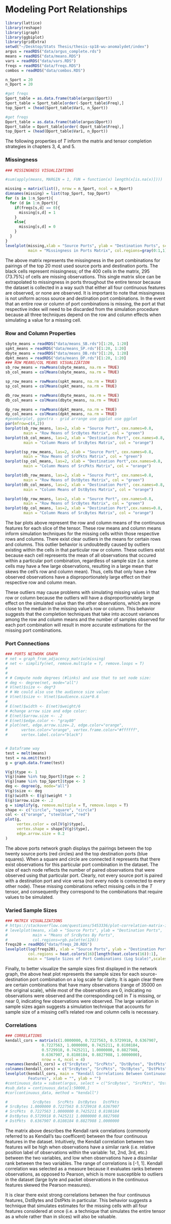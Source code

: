 # Modeling Port Relationships 

```r
library(lattice)
library(reshape)
library(igraph)
library(ggbiplot)
library(gridExtra)
setwd("~/Desktop/Stats Thesis/thesis-sp18-wu-anomalydet/index")
argus = readRDS("data/argus_complete.rds")
means = readRDS("data/means.RDS")
vars = readRDS("data/vars.RDS")
freqs = readRDS("data/freqs.RDS")
combos = readRDS("data/combos.RDS")

n_Sport = 20
n_Dport = 20

#get freqs
Sport_table = as.data.frame(table(argus$Sport))
Sport_table = Sport_table[order(-Sport_table$Freq),]
top_Sport = (head(Sport_table$Var1, n_Sport))

#get freqs
Dport_table = as.data.frame(table(argus$Dport))
Dport_table = Dport_table[order(-Dport_table$Freq),]
top_Dport = (head(Dport_table$Var1, n_Dport))
```

The following properties of $T$ inform the matrix and tensor completion strategies in chapters 3, 4, and 5.

### Missingness
```r
### MISSINGNESS VISUALIZATIONS

#sum(apply(means, MARGIN = 1, FUN = function(x) length(x[is.na(x)])))

missing = matrix(list(), nrow = n_Sport, ncol = n_Dport)
dimnames(missing) = list(top_Sport, top_Dport)
for (s in 1:n_Sport){
  for (d in 1:n_Dport){
    if(freqs[s,d] == 0){
      missing[s,d] = 1
    }
    else{
      missing[s,d] = 0
    }
  }
}
levelplot(missing,xlab = "Source Ports", ylab = "Destination Ports", scales=list(x=list(rot=90)),
          main = "Missingness in Ports Matrix", col.regions=gray(0:1,1),cuts=1)
```

The above matrix represents the missingness in the port combinations for pairings of the top 20 most used source ports and destination ports. The black cells represent missingness; of the 400 cells in the matrix, 295 (73.75%) of cells are missing observations. This single matrix slice can be extrapolated to missingness in ports throughout the entire tensor because the dataset is collected in a way such that either all four continuous features are observed, or none are observed. It is important to note that missingness is not uniform across source and destination port combinations. In the event that an entire row or column of port combinations is missing, the port at that respective index will need to be discarded from the simulation procedure because all three techniques depend on the row and column effects when simulating a value for a missing cell. 

### Row and Column Properties

```r
sbyte_means = readRDS("data/means_SB.rds")[1:20, 1:20]
spkt_means = readRDS("data/means_SP.rds")[1:20, 1:20]
dbyte_means = readRDS("data/means_DB.rds")[1:20, 1:20]
dpkt_means = readRDS("data/means_DP.rds")[1:20, 1:20]
### ROW MEANS/COL MEANS VISUALIZATION
sb_row_means = rowMeans(sbyte_means, na.rm = TRUE)
sb_col_means = colMeans(sbyte_means, na.rm = TRUE)

sp_row_means = rowMeans(spkt_means, na.rm = TRUE)
sp_col_means = colMeans(spkt_means, na.rm = TRUE)

db_row_means = rowMeans(dbyte_means, na.rm = TRUE)
db_col_means = colMeans(dbyte_means, na.rm = TRUE)

dp_row_means = rowMeans(dpkt_means, na.rm = TRUE)
dp_col_means = colMeans(dpkt_means, na.rm = TRUE)
#geombarplot, ggextra - grid arrange use ggplot use ggplot
par(mfrow=c(4,2))
barplot(sb_row_means, las=2, xlab = "Source Port", cex.names=0.8,
        main = "Row Means of SrcBytes Matrix", col = "green")
barplot(sb_col_means, las=2, xlab = "Destination Port", cex.names=0.8,
        main = "Column Means of SrcBytes Matrix", col = "orange")

barplot(sp_row_means, las=2, xlab = "Source Port", cex.names=0.8,
        main = "Row Means of SrcPkts Matrix", col = "green")
barplot(sp_col_means, las=2, xlab = "Destination Port",cex.names=0.8,
        main = "Column Means of SrcPkts Matrix", col = "orange")

barplot(db_row_means, las=2, xlab = "Source Port", cex.names=0.8,
        main = "Row Means of DstBytes Matrix", col = "green")
barplot(db_col_means, las=2, xlab = "Destination Port", cex.names=0.8,
        main = "Column Means of DstBytes Matrix", col = "orange")

barplot(dp_row_means, las=2, xlab = "Source Port", cex.names=0.8,
        main = "Row Means of SrcBytes Matrix", col = "green")
barplot(dp_col_means, las=2, xlab = "Destination Port",cex.names=0.8,
        main = "Column Means of SrcBytes Matrix", col = "orange")

```

The bar plots above represent the row and column means of the continuous features for each slice of the tensor. These row means and column means inform simulation techniques for the missing cells within those respective rows and columns. There exist clear outliers in the means for certain rows and columns. This outlier behavior is undoubtedly caused by outliers existing within the cells in that particular row or column. These outliers exist because each cell represents the mean of all observations that occured within a particular port combination, regardless of sample size (i.e. some cells may have a few large observations, resulting in a large mean that skews the cell's row and column mean). Thus, cells that only have a few observed observations have a disproportionately large effect on their respective row and column mean.

These outliers may cause problems with simulating missing values in that row or column because the outliers will have a disproportionately large effect on the simulated value than the other observations, which are more close to the median in the missing value's row or column.  This behavior suggests that the completion techniques that take into account variances among the row and column means and the number of samples observed for each port combination will result in more accurate estimations for the missing port combinations.

### Port Connections

```r
### PORTS NETWORK GRAPH
# net = graph_from_adjacency_matrix(missing)
# net <- simplify(net, remove.multiple = T, remove.loops = T) 
# 
# 
# # Compute node degrees (#links) and use that to set node size:
# deg <- degree(net, mode="all")
# V(net)$size <- deg*3
# # We could also use the audience size value:
# V(net)$size <- V(net)$audience.size*0.6
# 
# E(net)$width <- E(net)$weight/6
# #change arrow size and edge color:
# E(net)$arrow.size <- .2
# E(net)$edge.color <- "gray80"
# plot(net, edge.arrow.size=.2, edge.color="orange",
#      vertex.color="orange", vertex.frame.color="#ffffff",
#      vertex.label.color="black") 


# Dataframe way
test = melt(means)
test = na.omit(test)
g = graph.data.frame(test)

V(g)$type <- 1
V(g)[name %in% top_Dport]$type <- 2
V(g)[name %in% top_Sport]$type <- 3
deg <- degree(g, mode="all")
V(g)$size <- deg
E(g)$width <- E(g)$weight * 3
E(g)$arrow.size <- .2
g = simplify(g, remove.multiple = T, remove.loops = T) 
shape <- c("circle", "square", "circle")
col <- c("orange", "steelblue","red")
plot(g,
     vertex.color = col[V(g)$type],
     vertex.shape = shape[V(g)$type],
     edge.arrow.size = 0.2
)
```

The above ports network graph displays the pairings between the top twenty source ports (red circles) and the top destination ports (blue squares). When a square and circle are connected it represents that there exist observations for this particular port combination in the dataset. The size of each node reflects the number of paired observations that were observed using that particular port. Clearly, not every source port is paired with a destination port and vice versa (not every node is connected to every other node). These missing combinations reflect missing cells in the $T$ tensor, and consequently they correspond to the combinations that require values to be simulated. 

### Varied Sample Sizes

```r
### MATRIX VISUALIZATIONS
# https://stackoverflow.com/questions/5453336/plot-correlation-matrix-into-a-graph
# levelplot(means, xlab = "Source Ports", ylab = "Destination Ports", 
#           main = "Means of SrcBytes By Ports", 
#           col.regions=rgb.palette(120))
freqs20 = readRDS("data/freqs_20.RDS")
levelplot(log(freqs20), xlab = "Source Ports", ylab = "Destination Ports",  
          col.regions = heat.colors(16)[length(heat.colors(16)):1],
          main = "Sample Sizes of Port Combinations (Log Scale)",scales=list(x=list(rot=90)))
```

Finally, to better visualize the sample sizes first displayed in the network graph, the above heat plot represents the sample sizes for each source-destination port combination on a log scale for clarity. It is again clear there are certain combinations that have many observations (range of 35000 on the original scale), while most of the observations are 0, indicating no observations were observed and the corresponding cell in $T$ is missing, or near 0, indicating few observations were observed. The large variation in sample sizes again suggests a simulation technique that accounts for sample size of a missing cell's related row and column cells is necessary.

### Correlations
```r
### CORRELATIONS
kendall_cors = matrix(c(1.0000000, 0.7227563, 0.5729918, 0.6367907,
                0.7227563, 1.0000000, 0.7425211, 0.8108184,
                0.5729918, 0.7425211, 1.0000000, 0.8827988,
                0.6367907, 0.8108184, 0.8827988, 1.0000000),
                nrow = 4, ncol = 4)
rownames(kendall_cors) = c("SrcBytes", "SrcPkts", "DstBytes", "DstPkts")
colnames(kendall_cors) = c("SrcBytes", "SrcPkts", "DstBytes", "DstPkts")
levelplot(kendall_cors, main = "Kendall Correlations Between Continuous 
          Features", xlab = "", ylab = "")
#continuous_data = subset(argus, select = c("SrcBytes", "SrcPkts", "DstBytes", "DstPkts"))
#sub_data = continuous_data[1:50000,]
#cor(continuous_data, method = "kendall")

#           SrcBytes   SrcPkts  DstBytes   DstPkts
# SrcBytes 1.0000000 0.7227563 0.5729918 0.6367907
# SrcPkts  0.7227563 1.0000000 0.7425211 0.8108184
# DstBytes 0.5729918 0.7425211 1.0000000 0.8827988
# DstPkts  0.6367907 0.8108184 0.8827988 1.0000000

```

The matrix above describes the Kendall rank correlations (commonly referred to as Kendall's tau coefficent) between the four continuous features in the dataset. Intuitively, the Kendall correlation between two features will be high when observations have a similar rank (i.e. relative position label of observations within the variable: 1st, 2nd, 3rd, etc.) between the two variables, and low when observations have a dissimilar rank between the two variables. The range of correlations is [-1, 1]. Kendall correlation was selected as a measure because it evaluates ranks between observations, as opposed to Pearson, which is more susceptible to outliers in the dataset (large byte and packet observations in the continuous features skewed the Pearson measures). 

It is clear there exist strong correlations between the four continuous features, DstBytes and DstPkts in particular. This behavior suggests a technique that simulates estimates for the missing cells with all four features considered at once (i.e. a technique that simulates the entire tensor as a whole rather than in slices) will also be valuable.

<!-- ### Principal Component Analysis/Dimensionality Reduction -->

<!-- ```{r, echo=FALSE} -->
<!-- nscore = function(x) { -->
<!--    # Takes a vector of values x and calculates their normal scores. Returns  -->
<!--    # a list with the scores and an ordered table of original values and -->
<!--    # scores, which is useful as a back-transform table. See backtr(). -->
<!--    nscore = qqnorm(x, plot.it = FALSE)$x  # normal score  -->
<!--    trn.table = data.frame(x=sort(x),nscore=sort(nscore)) -->
<!--    return (list(nscore=nscore, trn.table=trn.table)) -->
<!-- } -->
<!-- #principal component analysis and visualizing results -->
<!-- pca_analysis = function(SrcBytes, SrcPkts, DstBytes, DstPkts){ -->
<!--   pca_cont_vars = cbind(SrcBytes, SrcPkts, DstBytes, DstPkts) -->
<!--   pca = prcomp(pca_cont_vars, center = TRUE, scale. = TRUE) -->
<!--   print(pca$rotation) -->
<!--   print((summary(pca))) -->
<!--   #screeplot(pca, type="lines",col=3) -->
<!--   g = ggbiplot(pca, obs.scale = 1, var.scale = 1, -->
<!--                 ellipse = TRUE, -->
<!--                 circle = TRUE) -->
<!--   g = g + scale_color_discrete(name = '') -->
<!--   g = g + theme(legend.direction = 'horizontal', -->
<!--                  legend.position = 'top') -->
<!--   return(g) -->
<!-- } -->
<!-- combinations = readRDS("data/pca_combo.rds") -->
<!-- combo_table = combinations[1] -->
<!-- combo_table = transform(combo_table, -->
<!--                         SrcBytes = as.numeric(SrcBytes), -->
<!--                         SrcPkts = as.numeric(SrcPkts), -->
<!--                         DstBytes = as.numeric(DstBytes), -->
<!--                         DstPkts = as.numeric(DstPkts)) -->
<!-- # cat("Sport:", combo_table$Sport[1],"\t") -->
<!-- # cat("Dport:", combo_table$Dport[1],"\n") -->
<!-- SrcBytes_norm =  nscore(combo_table$SrcBytes)$nscore -->
<!-- SrcPkts_norm =  nscore(combo_table$SrcPkts)$nscore -->
<!-- DstBytes_norm =  nscore(combo_table$DstBytes)$nscore -->
<!-- DstPkts_norm =  nscore(combo_table$DstPkts)$nscore -->
<!-- g1 = pca_analysis(SrcBytes_norm, SrcPkts_norm, DstBytes_norm, DstPkts_norm) -->

<!-- combo_table = combinations[20] -->
<!-- combo_table = transform(combo_table, -->
<!--                         SrcBytes = as.numeric(SrcBytes), -->
<!--                         SrcPkts = as.numeric(SrcPkts), -->
<!--                         DstBytes = as.numeric(DstBytes), -->
<!--                         DstPkts = as.numeric(DstPkts)) -->
<!-- # cat("Sport:", combo_table$Sport[1],"\t") -->
<!-- # cat("Dport:", combo_table$Dport[1],"\n") -->
<!-- SrcBytes_norm =  nscore(combo_table$SrcBytes)$nscore -->
<!-- SrcPkts_norm =  nscore(combo_table$SrcPkts)$nscore -->
<!-- DstBytes_norm =  nscore(combo_table$DstBytes)$nscore -->
<!-- DstPkts_norm =  nscore(combo_table$DstPkts)$nscore -->
<!-- g20 = pca_analysis(SrcBytes_norm, SrcPkts_norm, DstBytes_norm, DstPkts_norm) -->

<!-- grid.arrange(g1, g20, ncol = 2) -->

<!-- ``` -->



